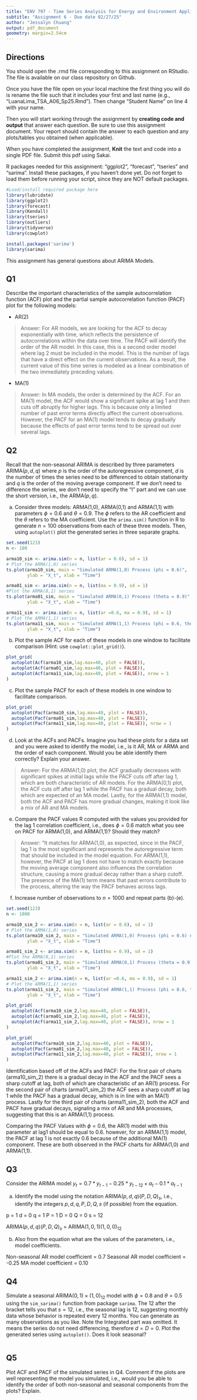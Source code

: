 ```yaml
---
title: "ENV 797 - Time Series Analysis for Energy and Environment Applications | Spring 2025"
subtitle: "Assignment 6 - Due date 02/27/25"
author: "Jessalyn Chuang"
output: pdf_document
geometry: margin=2.54cm
---
```


## Directions

You should open the .rmd file corresponding to this assignment on RStudio. The file is available on our class repository on Github.

Once you have the file open on your local machine the first thing you will do is rename the file such that it includes your first and last name (e.g., "LuanaLima_TSA_A06_Sp25.Rmd"). Then change "Student Name" on line 4 with your name.

Then you will start working through the assignment by **creating code and output** that answer each question. Be sure to use this assignment document. Your report should contain the answer to each question and any plots/tables you obtained (when applicable).

When you have completed the assignment, **Knit** the text and code into a single PDF file. Submit this pdf using Sakai.

R packages needed for this assignment: "ggplot2", "forecast", "tseries" and "sarima". Install these packages, if you haven't done yet. Do not forget to load them before running your script, since they are NOT default packages.

```r
#Load/install required package here
library(lubridate)
library(ggplot2)
library(forecast)  
library(Kendall)
library(tseries)
library(outliers)
library(tidyverse)
library(cowplot)

install.packages('sarima')
library(sarima)
```

This assignment has general questions about ARIMA Models.

## Q1

Describe the important characteristics of the sample autocorrelation function (ACF) plot and the partial sample autocorrelation function (PACF) plot for the following models:

* AR(2)

> Answer: For AR models, we are looking for the ACF to decay exponentially with time, which reflects the persistence of autocorrelations within the data over time. The PACF will identify the order of the AR model. In this case, this is a second order model where lag 2 must be included in the model. This is the number of lags that have a direct effect on the current observations. As a result, the current value of this time series is modeled as a linear combination of the two immediately preceding values.

* MA(1)

> Answer: In MA models, the order is determined by the ACF. For an MA(1) model, the ACF would show a significant spike at lag 1 and then cuts off abruptly for higher lags. This is because only a limited number of past error terms directly affect the current observations. However, the PACF for an MA(1) model tends to decay gradually because the effects of past error terms tend to be spread out over several lags.

## Q2

Recall that the non-seasonal ARIMA is described by three parameters ARIMA$(p,d,q)$ where $p$ is the order of the autoregressive component, $d$ is the number of times the series need to be differenced to obtain stationarity and $q$ is the order of the moving average component. If we don't need to difference the series, we don't need to specify the "I" part and we can use the short version, i.e., the ARMA$(p,q)$.

(a) Consider three models: ARMA(1,0), ARMA(0,1) and ARMA(1,1) with parameters $\phi=0.6$ and $\theta= 0.9$. The $\phi$ refers to the AR coefficient and the $\theta$ refers to the MA coefficient. Use the `arima.sim()` function in R to generate $n=100$ observations from each of these three models. Then, using `autoplot()` plot the generated series in three separate graphs.

```r
set.seed(123)
n <- 100

arma10_sim <- arima.sim(n = n, list(ar = 0.6), sd = 1)
# Plot the ARMA(1,0) series
ts.plot(arma10_sim, main = "Simulated ARMA(1,0) Process (phi = 0.6)", 
        ylab = "X_t", xlab = "Time")

arma01_sim <- arima.sim(n = n, list(ma = 0.9), sd = 1)
#Plot the ARMA(0,1) series
ts.plot(arma01_sim, main = "Simulated ARMA(0,1) Process (theta = 0.9)",
        ylab = "X_t", xlab = "Time")

arma11_sim <- arima.sim(n = n, list(ar =0.6, ma = 0.9), sd = 1)
# Plot the ARMA(1,1) series
ts.plot(arma11_sim, main = "Simulated ARMA(1,1) Process (phi = 0.6, theta = 0.9)", 
        ylab = "X_t", xlab = "Time")
```

(b) Plot the sample ACF for each of these models in one window to facilitate comparison (Hint: use `cowplot::plot_grid()`).


```r
plot_grid(
  autoplot(Acf(arma10_sim,lag.max=40, plot = FALSE)), 
  autoplot(Acf(arma01_sim,lag.max=40, plot = FALSE)),
  autoplot(Acf(arma11_sim,lag.max=40, plot = FALSE)), nrow = 1
)
```

(c) Plot the sample PACF for each of these models in one window to facilitate comparison.

```r
plot_grid(
  autoplot(Pacf(arma10_sim,lag.max=40, plot = FALSE)), 
  autoplot(Pacf(arma01_sim,lag.max=40, plot = FALSE)),
  autoplot(Pacf(arma11_sim,lag.max=40, plot = FALSE)), nrow = 1
)
```

(d) Look at the ACFs and PACFs. Imagine you had these plots for a data set and you were asked to identify the model, i.e., is it AR, MA or ARMA and the order of each component. Would you be able identify them correctly? Explain your answer.

> Answer: For the ARMA(1,0) plot, the ACF gradually decreases with significant spikes at initial lags while the PACF cuts off after lag 1, which are both characteristic of AR models. For the ARMA(0,1) plot, the ACF cuts off after lag 1 while the PACF has a gradual decay, both which are expected of an MA model. Lastly, for the ARMA(1,1) model, both the ACF and PACF has more gradual changes, making it look like a mix of AR and MA models.

(e) Compare the PACF values R computed with the values you provided for the lag 1 correlation coefficient, i.e., does $\phi=0.6$ match what you see on PACF for ARMA(1,0), and ARMA(1,1)? Should they match?

> Answer: "It matches for ARMA(1,0), as expected, since in the PACF, lag 1 is the most significant and represents the autoregressive term that should be included in the model equation. For ARMA(1,1), however, the PACF at lag 1 does not have to match exactly because the moving average component also influences the correlation structure, causing a more gradual decay rather than a sharp cutoff. The presence of the MA(1) term means that past errors contribute to the process, altering the way the PACF behaves across lags.

(f) Increase number of observations to $n=1000$ and repeat parts (b)-(e).

```r
set.seed(123)
n <- 1000

arma10_sim_2 <- arima.sim(n = n, list(ar = 0.6), sd = 1)
# Plot the ARMA(1,0) series
ts.plot(arma10_sim_2, main = "Simulated ARMA(1,0) Process (phi = 0.6) n = 1000", 
        ylab = "X_t", xlab = "Time")

arma01_sim_2 <- arima.sim(n = n, list(ma = 0.9), sd = 1)
#Plot the ARMA(0,1) series
ts.plot(arma01_sim_2, main = "Simulated ARMA(0,1) Process (theta = 0.9) n = 1000",
        ylab = "X_t", xlab = "Time")

arma11_sim_2 <- arima.sim(n = n, list(ar =0.6, ma = 0.9), sd = 1)
# Plot the ARMA(1,1) series
ts.plot(arma11_sim_2, main = "Simulated ARMA(1,1) Process (phi = 0.6, theta = 0.9) n = 1000", 
        ylab = "X_t", xlab = "Time")
```

```r
plot_grid(
  autoplot(Acf(arma10_sim_2,lag.max=40, plot = FALSE)), 
  autoplot(Acf(arma01_sim_2,lag.max=40, plot = FALSE)),
  autoplot(Acf(arma11_sim_2,lag.max=40, plot = FALSE)), nrow = 1
)
```

```r
plot_grid(
  autoplot(Pacf(arma10_sim_2,lag.max=40, plot = FALSE)), 
  autoplot(Pacf(arma01_sim_2,lag.max=40, plot = FALSE)),
  autoplot(Pacf(arma11_sim_2,lag.max=40, plot = FALSE)), nrow = 1
)
```

Identification based off of the ACFs and PACF:
For the first pair of charts (arma10_sim_2) there is a gradual decay in the ACF and the PACF sees a sharp cutoff at lag, both of which are characteristic of an AR(1) process. For the second pair of charts (arma01_sim_2) the ACF sees a sharp cutoff at lag 1 while the PACF has a gradual decay, which is in line with an MA(1) process. Lastly for the third pair of charts (arma11_sim_2), both the ACF and PACF have gradual decays, signaling a mix of AR and MA processes, suggesting that this is an ARMA(1,1) process.

Comparing the PACF Values with $\phi=0.6$, the AR(1) model with this parameter at lag1 should be equal to 0.6. however, for an ARMA(1,1) model, the PACF at lag 1 is not exactly 0.6 because of the additional MA(1) component. These are both observed in the PACF charts for ARMA(1,0) and ARMA(1,1).

## Q3

Consider the ARIMA model $y_t=0.7*y_{t-1}-0.25*y_{t-12}+a_t-0.1*a_{t-1}$

(a) Identify the model using the notation ARIMA$(p,d,q)(P,D,Q)_ s$, i.e., identify the integers $p,d,q,P,D,Q,s$ (if possible) from the equation.

p = 1
d = 0
q = 1
P = 1
D = 0
Q = 0
s = 12

ARIMA$(p,d,q)(P,D,Q)_ s$ = ARIMA$(1,0,1)(1,0,0)_ 12$

(b) Also from the equation what are the values of the parameters, i.e., model coefficients.

Non-seasonal AR model coefficient = 0.7
Seasonal AR model coefficient = -0.25
MA model coefficient = 0.10

## Q4

Simulate a seasonal ARIMA$(0, 1)\times(1, 0)_{12}$ model with $\phi =0 .8$ and $\theta = 0.5$ using the `sim_sarima()` function from package `sarima`. The $12$ after the bracket tells you that $s=12$, i.e., the seasonal lag is 12, suggesting monthly data whose behavior is repeated every 12 months. You can generate as many observations as you like. Note the Integrated part was omitted. It means the series do not need differencing, therefore $d=D=0$. Plot the generated
series using `autoplot()`. Does it look seasonal?

```r

```

## Q5

Plot ACF and PACF of the simulated series in Q4. Comment if the plots are well representing the model you simulated, i.e., would you be able to identify the order of both non-seasonal and seasonal components from the plots? Explain.

```r

```
